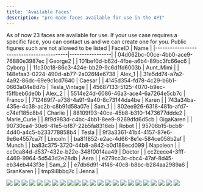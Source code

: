 ```yaml
---
title: 'Available Faces'
description: "pre-made faces available for use in the API"
---
```

As of now 23 faces are available for use. If your use case requires a specific face, you can contact us and we can create one for you.
<Info>Public figures such are not allowed to be listed</Info>
| FaceID                                   | Name            |
|------------------------------------------|-----------------|
| 04d062bc-00ce-4bb0-ace9-76880e3987ec | George2 |
| 101bef0d-b62d-4fbe-a6b4-89bc3fc66ec6 | Cyborg |
| 11c30c18-86c3-424e-bb29-9c6d1fd6003b | Aunt_Mimi |
| 148efaa3-0224-490d-ab77-2a026f4e6738 | Alex_1 |
| 31e5dd74-a7a2-4a92-86dc-69e9c1cd7640 | Caesar |
| 4145d354-fd78-4c29-b6b1-0663a04e8d7b | Tesla_Vintage |
| 45687133-5125-4070-b9ec-f5ffbeb6de0b | Alex_2 |
| 5514e24d-6086-46a3-ace4-6a7264e5cb7c | Franco |
| 712469f7-a738-4a91-9a40-8c73144da4be | Karen |
| 743a34ba-435e-4c38-ac2b-c8b91d58a07e | Sam_1 |
| 802ee926-6318-481b-afd7-c74ef185c8b4 | Charlie |
| 88109f93-40ce-45b8-b310-1473677ddde2 | Marie_Curie |
| 8f9d983d-c4bc-4bb1-8ee9-9269dfd6d5cb | GigaKaren |
| 90730ca4-30e6-41e5-bf87-22b5fa8316eb | Robot |
| 95708b15-bcb8-4d40-a4c5-b233778858b4 | Tesla |
| 9f3a3361-41b4-4157-87e6-9e6e4557ca7f | Lincoln |
| ba81f852-e2ac-4d66-8e1e-584ce058b2af | Munch |
| ba83c375-3720-44b8-a842-b0d188ecd099 | Napoleon |
| cc0ca84d-d537-432e-b22e-348f0014aa49 | Doctor |
| cc2cece4-3fff-4469-9964-5d543d2e28db | Aera |
| e279cc3c-cbc4-47af-8d45-eb34eb443f3e | Sam_2 |
| e7db6d91-4f46-40c8-b8bc-b284aa2989a6 | GranKaren |
| tmp9i8bbq7c | Jenna |

<CardGroup cols={4}>
<Frame caption="George2: 04d062bc-00ce-4bb0-ace9-76880e3987ec">
  <img src="https://firebasestorage.googleapis.com/v0/b/simliai2.appspot.com/o/public%2FGeorge.png?alt=media&token=17847701-e283-487e-a463-bf911a538878" />
</Frame>
<Frame caption="Cyborg: 101bef0d-b62d-4fbe-a6b4-89bc3fc66ec6">
  <img src="https://firebasestorage.googleapis.com/v0/b/simliai2.appspot.com/o/public%2FCyborg.png?alt=media&token=ce6c4f03-02db-4809-9ff8-9a85798310e3" />
</Frame>
<Frame caption="Aunt_Mimi: 11c30c18-86c3-424e-bb29-9c6d1fd6003b">
  <img src="https://firebasestorage.googleapis.com/v0/b/simliai2.appspot.com/o/public%2FAunt_Mimi.png?alt=media&token=9e418787-40c3-431d-8e8f-e064f068436c" />
</Frame>
<Frame caption="Alex_1: 148efaa3-0224-490d-ab77-2a026f4e6738">
  <img src="https://firebasestorage.googleapis.com/v0/b/simliai2.appspot.com/o/public%2FAlex_1.png?alt=media&token=24419d89-4a7d-4ba1-bf7e-ccfd7775b659" />
</Frame>
<Frame caption="Caesar: 31e5dd74-a7a2-4a92-86dc-69e9c1cd7640">
  <img src="https://firebasestorage.googleapis.com/v0/b/simliai2.appspot.com/o/public%2Flarvag_Close_up_portrait_photo_of_Julius_Caesar_from_HBO_7dbbfe9e-bc85-486b-90f6-770a95104a45.png?alt=media&token=584a465d-1e7e-4bde-8d4d-08012afdb7a2" />
</Frame>
<Frame caption="Tesla_Vintage: 4145d354-fd78-4c29-b6b1-0663a04e8d7b">
  <img src="https://firebasestorage.googleapis.com/v0/b/simliai2.appspot.com/o/public%2FTesla_Vintage.png?alt=media&token=9de4ac45-6b66-422c-b4d8-bed506da29ff" />
</Frame>
<Frame caption="Alex_2: 45687133-5125-4070-b9ec-f5ffbeb6de0b">
  <img src="https://firebasestorage.googleapis.com/v0/b/simliai2.appspot.com/o/public%2FAlex_2.png?alt=media&token=ec423d22-c898-4d99-ab6e-d24b46d6a737" />
</Frame>
<Frame caption="Franco: 5514e24d-6086-46a3-ace4-6a7264e5cb7c">
  <img src="https://firebasestorage.googleapis.com/v0/b/simliai2.appspot.com/o/public%2FFranco.png?alt=media&token=cd88c02e-bb24-4b09-90f4-51be6124ec5d" />
</Frame>
<Frame caption="Karen: 712469f7-a738-4a91-9a40-8c73144da4be">
  <img src="https://firebasestorage.googleapis.com/v0/b/simliai2.appspot.com/o/public%2FKaren.png?alt=media&token=637e8e16-c47d-4083-b226-9dfb33596aeb" />
</Frame>
<Frame caption="Sam_1: 743a34ba-435e-4c38-ac2b-c8b91d58a07e">
  <img src="https://firebasestorage.googleapis.com/v0/b/simliai2.appspot.com/o/public%2FSam_1.png?alt=media&token=a4e8a276-a7a9-4404-8298-89597632fe83" />
</Frame>
<Frame caption="Charlie: 802ee926-6318-481b-afd7-c74ef185c8b4">
  <img src="https://firebasestorage.googleapis.com/v0/b/simliai2.appspot.com/o/public%2FCharlie.png?alt=media&token=b4fe801a-397b-4945-97d4-dc1a0e504fd7" />
</Frame>
<Frame caption="Marie_Curie: 88109f93-40ce-45b8-b310-1473677ddde2">
  <img src="https://firebasestorage.googleapis.com/v0/b/simliai2.appspot.com/o/example_character_images%2F0_3.jpeg?alt=media&token=c331d8b5-3af8-473a-af11-085c67c3a52b" />
</Frame>
<Frame caption="GigaKaren: 8f9d983d-c4bc-4bb1-8ee9-9269dfd6d5cb">
  <img src="https://firebasestorage.googleapis.com/v0/b/simliai2.appspot.com/o/public%2FGigaKaren.png?alt=media&token=b4735ce2-41ea-413e-88fc-a2c88c07b15b" />
</Frame>
<Frame caption="Robot: 90730ca4-30e6-41e5-bf87-22b5fa8316eb">
  <img src="https://firebasestorage.googleapis.com/v0/b/simliai2.appspot.com/o/public%2FRobot.png?alt=media&token=19ef98a8-4c69-442e-8c5d-e8157b70c025" />
</Frame>
<Frame caption="Tesla: 95708b15-bcb8-4d40-a4c5-b233778858b4">
  <img src="https://firebasestorage.googleapis.com/v0/b/simliai2.appspot.com/o/public%2FTesla.png?alt=media&token=8740520f-3a5b-4af0-bcfc-2110b90d11dc" />
</Frame>
<Frame caption="Lincoln: 9f3a3361-41b4-4157-87e6-9e6e4557ca7f">
  <img src="https://firebasestorage.googleapis.com/v0/b/simliai2.appspot.com/o/public%2FLincoln.png?alt=media&token=2cce544d-ef91-4086-b44d-f15915a34518" />
</Frame>
<Frame caption="Munch: ba81f852-e2ac-4d66-8e1e-584ce058b2af">
  <img src="https://firebasestorage.googleapis.com/v0/b/simliai2.appspot.com/o/public%2FMunch.png?alt=media&token=3664d6a7-e6f7-446b-b078-1cad23ba8c90" />
</Frame>
<Frame caption="Napoleon: ba83c375-3720-44b8-a842-b0d188ecd099">
  <img src="https://firebasestorage.googleapis.com/v0/b/simliai2.appspot.com/o/public%2FNapoleon.png?alt=media&token=7aaf43c2-edc0-45b8-bc26-c51d6e7be8eb" />
</Frame>
<Frame caption="Doctor: cc0ca84d-d537-432e-b22e-348f0014aa49">
  <img src="https://firebasestorage.googleapis.com/v0/b/simliai2.appspot.com/o/public%2FDoctor.png?alt=media&token=9c786923-08e2-4c9d-b8dc-0567fc9f66d4" />
</Frame>
<Frame caption="Aera: cc2cece4-3fff-4469-9964-5d543d2e28db">
  <img src="https://firebasestorage.googleapis.com/v0/b/simliai2.appspot.com/o/example_character_images%2Fkorean_girl.jpeg?alt=media&token=c2f7f671-eece-4045-82fe-ce611fd34153" />
</Frame>
<Frame caption="Sam_2: e279cc3c-cbc4-47af-8d45-eb34eb443f3e">
  <img src="https://firebasestorage.googleapis.com/v0/b/simliai2.appspot.com/o/public%2FSam_2.png?alt=media&token=7a048555-fe89-40b4-97a5-423adcbd01c9" />
</Frame>
<Frame caption="GranKaren: e7db6d91-4f46-40c8-b8bc-b284aa2989a6">
  <img src="https://firebasestorage.googleapis.com/v0/b/simliai2.appspot.com/o/public%2FGranKaren.png?alt=media&token=2dd368ac-eaa2-4ca9-819c-b10aef77186a" />
</Frame>
<Frame caption="Jenna: tmp9i8bbq7c">
  <img src="https://firebasestorage.googleapis.com/v0/b/simliai2.appspot.com/o/public%2FJenna.png?alt=media&token=b1de3277-3b27-4f94-9a4c-de99d48f25bd" />
</Frame>
</CardGroup>